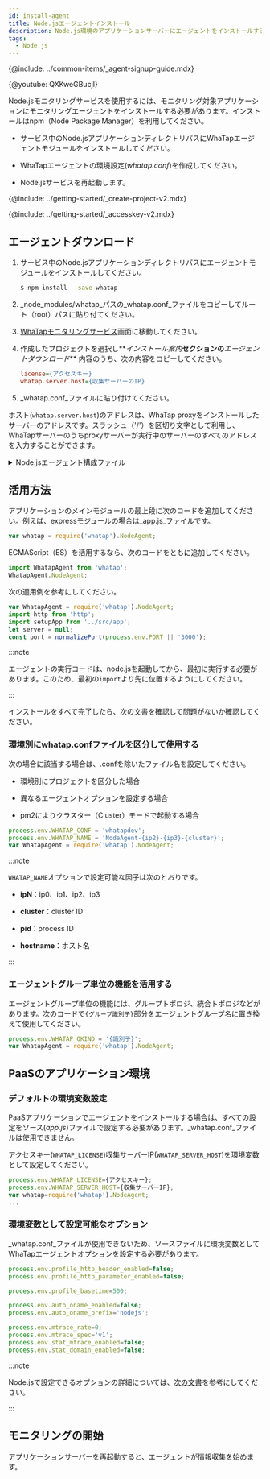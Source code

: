 ```yaml
---
id: install-agent
title: Node.jsエージェントインストール
description: Node.js環境のアプリケーションサーバーにエージェントをインストールする方法を提供します。
tags:
  - Node.js
---
```



{@include: ../common-items/_agent-signup-guide.mdx}  

{@youtube: QXKweGBucjI}

Node.jsモニタリングサービスを使用するには、モニタリング対象アプリケーションにモニタリングエージェントをインストールする必要があります。インストールはnpm（Node Package Manager）を利用してください。

-   サービス中のNode.jsアプリケーションディレクトリパスにWhaTapエージェントモジュールをインストールしてください。

-   WhaTapエージェントの環境設定(_whatap.conf_)を作成してください。

-   Node.jsサービスを再起動します。

{@include: ../getting-started/_create-project-v2.mdx}

{@include: ../getting-started/_accesskey-v2.mdx}

## エージェントダウンロード

1.  サービス中のNode.jsアプリケーションディレクトリパスにエージェントモジュールをインストールしてください。

    ```bash
    $ npm install --save whatap
    ```

2.  _node_modules/whatap_パスの_whatap.conf_ファイルをコピーしてルート（root）パスに貼り付てください。

3.  [WhaTapモニタリングサービス](https://service.whatap.io)画面に移動してください。

4.  作成したプロジェクトを選択し**_インストール案内_**セクションの**_エージェントダウンロード_** 内容のうち、次の内容をコピーしてください。

    ```ini title='예시'
    license={アクセスキー}
    whatap.server.host={収集サーバーのIP}
    ```

5.  _whatap.conf_ファイルに貼り付けてください。

ホスト(`whatap.server.host`)のアドレスは、WhaTap proxyをインストールしたサーバーのアドレスです。スラッシュ（'/'）を区切り文字として利用し、WhaTapサーバーのうちproxyサーバーが実行中のサーバーのすべてのアドレスを入力することができます。

<details>
<summary>Node.jsエージェント構成ファイル</summary>

Node.jsモニタリングサービスを構成する各ファイルの役割は次のとおりです。

-   _whatap.conf_：エージェント設定ファイルのサンプルです。そのファイルをコピーして、アクセスキーを入力してください。

-   _lib_：エージェント、トレーサープログラムです。

-   _README.md_：エージェントのインストールに関する案内文書です。

-   _package.json_：npmモジュール環境構成ファイルです。

-   _index.js_：main export宣言ファイルです。

</details>

## 活用方法

アプリケーションのメインモジュールの最上段に次のコードを追加してください。例えば、expressモジュールの場合は_app.js_ファイルです。

```javascript title='Javascript'
var whatap = require('whatap').NodeAgent;
```

ECMAScript（ES）を活用するなら、次のコードをともに追加してください。

```javascript title='ES'
import WhatapAgent from 'whatap';
WhatapAgent.NodeAgent;
```

次の適用例を参考にしてください。

```javascript
var WhatapAgent = require('whatap').NodeAgent;
import http from 'http';
import setupApp from '../src/app';
let server = null;
const port = normalizePort(process.env.PORT || '3000');
```

:::note

エージェントの実行コードは、node.jsを起動してから、最初に実行する必要があります。このため、最初の`import`より先に位置するようにしてください。

:::

インストールをすべて完了したら、[次の文書](install-check)を確認して問題がないか確認してください。

### 環境別にwhatap.confファイルを区分して使用する

次の場合に該当する場合は、.confを除いたファイル名を設定してください。

-   環境別にプロジェクトを区分した場合

-   異なるエージェントオプションを設定する場合

-   pm2によりクラスター（Cluster）モードで起動する場合

```javascript
process.env.WHATAP_CONF = 'whatapdev';
process.env.WHATAP_NAME = 'NodeAgent-{ip2}-{ip3}-{cluster}';
var WhatapAgent = require('whatap').NodeAgent;
```

:::note

`WHATAP_NAME`オプションで設定可能な因子は次のとおりです。

-   **ipN**：ip0、ip1、ip2、ip3

-   **cluster**：cluster ID

-   **pid**：process ID

-   **hostname**：ホスト名

:::

### エージェントグループ単位の機能を活用する

エージェントグループ単位の機能には、グループトポロジ、統合トポロジなどがあります。次のコードで`{グループ識別子}`部分をエージェントグループ名に置き換えて使用してください。

```javascript
process.env.WHATAP_OKIND = '{識別子}';
var WhatapAgent = require('whatap').NodeAgent;
```

## PaaSのアプリケーション環境

### デフォルトの環境変数設定

PaaSアプリケーションでエージェントをインストールする場合は、すべての設定をソース(_app.js_)ファイルで設定する必要があります。_whatap.conf_ファイルは使用できません。

アクセスキー(`WHATAP_LICENSE`)収集サーバーIP(`WHATAP_SERVER_HOST`)を環境変数として設定してください。

```javascript title='app.js'
process.env.WHATAP_LICENSE={アクセスキー};
process.env.WHATAP_SERVER_HOST={収集サーバーIP};
var whatap=require('whatap').NodeAgent;
...
```

### 環境変数として設定可能なオプション

_whatap.conf_ファイルが使用できないため、ソースファイルに環境変数としてWhaTapエージェントオプションを設定する必要があります。

```javascript title='app.js'
process.env.profile_http_header_enabled=false;
process.env.profile_http_parameter_enabled=false;

process.env.profile_basetime=500;

process.env.auto_oname_enabled=false;
process.env.auto_oname_prefix='nodejs';

process.env.mtrace_rate=0;
process.env.mtrace_spec='v1';
process.env.stat_mtrace_enabled=false;
process.env.stat_domain_enabled=false;
```

:::note

Node.jsで設定できるオプションの詳細については、[次の文書](set-agent)を参考にしてください。

:::

## モニタリングの開始

アプリケーションサーバーを再起動すると、エージェントが情報収集を始めます。

